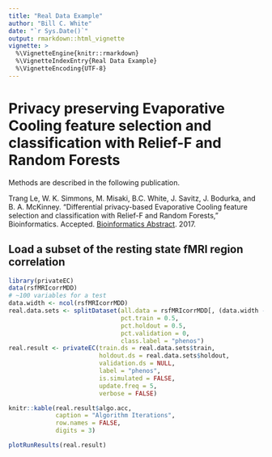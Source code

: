 ```yaml
---
title: "Real Data Example"
author: "Bill C. White"
date: "`r Sys.Date()`"
output: rmarkdown::html_vignette
vignette: >
  %\VignetteEngine{knitr::rmarkdown}
  %\VignetteIndexEntry{Real Data Example}
  %\VignetteEncoding{UTF-8}
---
```


# Privacy preserving Evaporative Cooling feature selection and classification with Relief-F and Random Forests

Methods are described in the following publication.

Trang Le, W. K. Simmons, M. Misaki, B.C. White, J. Savitz, J. Bodurka, and B. A. McKinney. “Differential privacy-based Evaporative Cooling feature selection and classification with Relief-F and Random Forests,” Bioinformatics. Accepted. [Bioinformatics Abstract](https://doi.org/10.1093/bioinformatics/btx298). 2017.

## Load a subset of the resting state fMRI region correlation

```r
library(privateEC)
data(rsfMRIcorrMDD)
# ~100 variables for a test
data.width <- ncol(rsfMRIcorrMDD)
real.data.sets <- splitDataset(all.data = rsfMRIcorrMDD[, (data.width - 101):data.width],
                               pct.train = 0.5,
                               pct.holdout = 0.5,
                               pct.validation = 0,
                               class.label = "phenos")
real.result <- privateEC(train.ds = real.data.sets$train,
                         holdout.ds = real.data.sets$holdout,
                         validation.ds = NULL,
                         label = "phenos",
                         is.simulated = FALSE,
                         update.freq = 5,
                         verbose = FALSE)
```

```r
knitr::kable(real.result$algo.acc, 
             caption = "Algorithm Iterations",
             row.names = FALSE, 
             digits = 3)
```

```r
plotRunResults(real.result)
```
